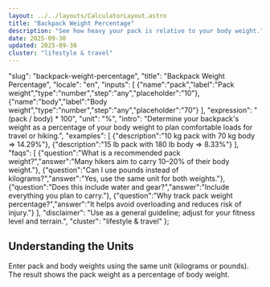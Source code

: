 ```yaml
---
layout: ../../layouts/CalculatorLayout.astro
title: "Backpack Weight Percentage"
description: "See how heavy your pack is relative to your body weight."
date: 2025-09-30
updated: 2025-09-30
cluster: "lifestyle & travel"
---
```



  "slug": "backpack-weight-percentage",
  "title": "Backpack Weight Percentage",
  "locale": "en",
  "inputs": [
    {"name":"pack","label":"Pack weight","type":"number","step":"any","placeholder":"10"},
    {"name":"body","label":"Body weight","type":"number","step":"any","placeholder":"70"}
  ],
  "expression": "(pack / body) * 100",
  "unit": "%",
  "intro": "Determine your backpack's weight as a percentage of your body weight to plan comfortable loads for travel or hiking.",
  "examples": [
    {"description":"10 kg pack with 70 kg body ⇒ 14.29%"},
    {"description":"15 lb pack with 180 lb body ⇒ 8.33%"}
  ],
  "faqs": [
    {"question":"What is a recommended pack weight?","answer":"Many hikers aim to carry 10–20% of their body weight."},
    {"question":"Can I use pounds instead of kilograms?","answer":"Yes, use the same unit for both weights."},
    {"question":"Does this include water and gear?","answer":"Include everything you plan to carry."},
    {"question":"Why track pack weight percentage?","answer":"It helps avoid overloading and reduces risk of injury."}
  ],
  "disclaimer": "Use as a general guideline; adjust for your fitness level and terrain.",
  "cluster": "lifestyle & travel"
};

<Calculator schema={schema} />

<section class="mt-8">
  <h2>Understanding the Units</h2>
  <p>Enter pack and body weights using the same unit (kilograms or pounds). The result shows the pack weight as a percentage of body weight.</p>
</section>

